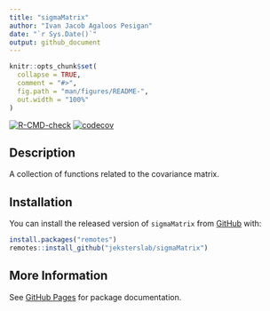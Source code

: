 ```yaml
---
title: "sigmaMatrix"
author: "Ivan Jacob Agaloos Pesigan"
date: "`r Sys.Date()`"
output: github_document
---
```


<!-- README.md is generated from README.Rmd. Please edit that file -->

```r
knitr::opts_chunk$set(
  collapse = TRUE,
  comment = "#>",
  fig.path = "man/figures/README-",
  out.width = "100%"
)
```

<!-- badges: start -->
[![R-CMD-check](https://github.com/jeksterslab/sigmaMatrix/workflows/R-CMD-check/badge.svg)](https://github.com/jeksterslab/sigmaMatrix/actions)
[![codecov](https://codecov.io/gh/jeksterslab/sigmaMatrix/branch/main/graph/badge.svg)](https://codecov.io/gh/jeksterslab/sigmaMatrix)
<!-- badges: end -->

## Description

A collection of functions
related to the covariance matrix.

## Installation

You can install the released version of
`sigmaMatrix`
from
[GitHub](https://github.com/jeksterslab/sigmaMatrix) with:

```r
install.packages("remotes")
remotes::install_github("jeksterslab/sigmaMatrix")
```

## More Information

See
[GitHub Pages](https://jeksterslab.github.io/sigmaMatrix/index.html)
for package documentation.
